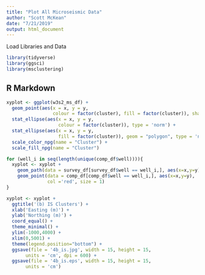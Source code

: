 ---
title: "Plot All Microseismic Data"
author: "Scott McKean"
date: "7/21/2019"
output: html_document
---

Load Libraries and Data

```{r setup, include=FALSE}
library(tidyverse)
library(ggsci)
library(msclustering)
```

## R Markdown

```{r}
xyplot <- ggplot(w3s2_ms_df) +
  geom_point(aes(x = x, y = y,
                 colour = factor(cluster), fill = factor(cluster)), shape = 1, stroke = 0.2) +
  stat_ellipse(aes(x = x, y = y,
                   colour = factor(cluster)), type = 'norm') +
  stat_ellipse(aes(x = x, y = y,
                   fill = factor(cluster)), geom = "polygon", type = 'norm', alpha = 0.25) +
  scale_color_npg(name = "Cluster") +
  scale_fill_npg(name = "Cluster")

for (well_i in seq(length(unique(comp_df$well)))){
  xyplot <- xyplot +
    geom_path(data = survey_df[survey_df$well == well_i,], aes(x=x,y=y)) +
    geom_point(data = comp_df[comp_df$well == well_i,], aes(x=x,y=y),
               col ='red', size = 1)
}

xyplot <- xyplot +
  ggtitle('(b) IS Clusters') +
  xlab('Easting (m)') +
  ylab('Northing (m)') +
  coord_equal() +
  theme_minimal() +
  ylim(-1000,4000) +
  xlim(0,5001) +
  theme(legend.position="bottom") +
  ggsave(file = '4b_is.jpg', width = 15, height = 15, 
       units = 'cm', dpi = 600) +
  ggsave(file = '4b_is.eps', width = 15, height = 15, 
       units = 'cm')

```
